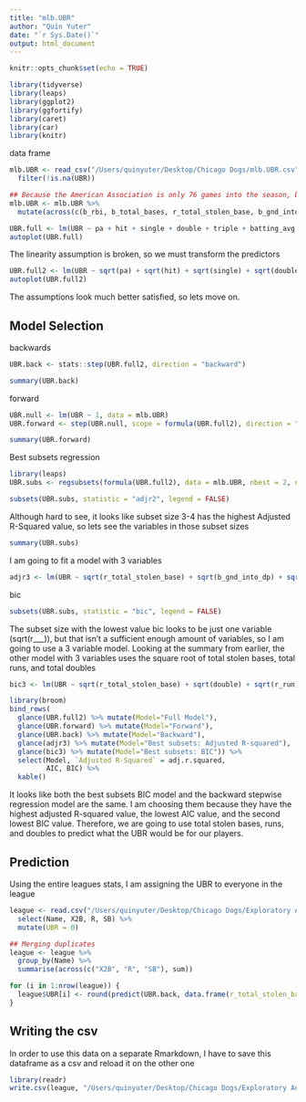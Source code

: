 ```yaml
---
title: "mlb.UBR"
author: "Quin Yuter"
date: "`r Sys.Date()`"
output: html_document
---
```


```r
knitr::opts_chunk$set(echo = TRUE)
```

```r
library(tidyverse)
library(leaps)
library(ggplot2)
library(ggfortify)
library(caret)
library(car)
library(knitr)
```

data frame
```r
mlb.UBR <- read_csv("/Users/quinyuter/Desktop/Chicago Dogs/mlb.UBR.csv") %>%
  filter(!is.na(UBR))

## Because the American Association is only 76 games into the season, but the MLB was 100 games in at the time this information was taken, I need to do some simple proportions so that the stats line up. This only really matters for the stats that matter and that compound, aka stats that only increase that can only go up.. 
mlb.UBR <- mlb.UBR %>%
  mutate(across(c(b_rbi, b_total_bases, r_total_stolen_base, b_gnd_into_dp, r_run, ab, pa, single, hit, double, triple, home_run, strikeout, walk, ), function(x) x*(76/100)))
```

```r
UBR.full <- lm(UBR ~ pa + hit + single + double + triple + batting_avg + slg_percent + b_total_bases + r_total_stolen_base + b_gnd_into_dp + r_run, data = mlb.UBR)
autoplot(UBR.full)
```
The linearity assumption is broken, so we must transform the predictors

```r
UBR.full2 <- lm(UBR ~ sqrt(pa) + sqrt(hit) + sqrt(single) + sqrt(double) + sqrt(triple) + sqrt(batting_avg) + sqrt(slg_percent) + sqrt(b_total_bases) + sqrt(r_total_stolen_base) + sqrt(b_gnd_into_dp) + sqrt(r_run), data = mlb.UBR)
autoplot(UBR.full2)
```
The assumptions look much better satisfied, so lets move on.

## Model Selection

backwards
```r
UBR.back <- stats::step(UBR.full2, direction = "backward")
```

```r
summary(UBR.back)
```



forward
```r
UBR.null <- lm(UBR ~ 1, data = mlb.UBR)
UBR.forward <- step(UBR.null, scope = formula(UBR.full2), direction = "forward")
```
```r
summary(UBR.forward)
```


Best subsets regression
```r
library(leaps)
UBR.subs <- regsubsets(formula(UBR.full2), data = mlb.UBR, nbest = 2, nvmax = 10)

subsets(UBR.subs, statistic = "adjr2", legend = FALSE)
```
Although hard to see, it looks like subset size 3-4 has the highest Adjusted R-Squared value, so lets see the variables in those subset sizes
```r
summary(UBR.subs)
```
I am going to fit a model with 3 variables
```r
adjr3 <- lm(UBR ~ sqrt(r_total_stolen_base) + sqrt(b_gnd_into_dp) + sqrt(r_run), data = mlb.UBR)
```

bic
```r
subsets(UBR.subs, statistic = "bic", legend = FALSE)
```
The subset size with the lowest value bic looks to be just one variable (sqrt(r___)), but that isn't a sufficient enough amount of variables, so I am going to use a 3 variable model. Looking at the summary from earlier, the other model with 3 variables uses the square root of total stolen bases, total runs, and total doubles
```r
bic3 <- lm(UBR ~ sqrt(r_total_stolen_base) + sqrt(double) + sqrt(r_run), data = mlb.UBR)
```


```r
library(broom)
bind_rows(
  glance(UBR.full2) %>% mutate(Model="Full Model"),
  glance(UBR.forward) %>% mutate(Model="Forward"), 
  glance(UBR.back) %>% mutate(Model="Backward"),
  glance(adjr3) %>% mutate(Model="Best subsets: Adjusted R-squared"),
  glance(bic3) %>% mutate(Model="Best subsets: BIC")) %>%
  select(Model, `Adjusted R-Squared` = adj.r.squared,
         AIC, BIC) %>%
  kable()
```

It looks like both the best subsets BIC model and the backward stepwise regression model are the same. I am choosing them because they have the highest adjusted R-squared value, the lowest AIC value, and the second lowest BIC value. Therefore, we are going to use total stolen bases, runs, and doubles to predict what the UBR would be for our players. 

## Prediction

Using the entire leagues stats, I am assigning the UBR to everyone in the league
```r
league <- read.csv("/Users/quinyuter/Desktop/Chicago Dogs/Exploratory Analytics/league_stats.csv") %>%
  select(Name, X2B, R, SB) %>%
  mutate(UBR = 0)

## Merging duplicates
league <- league %>%
  group_by(Name) %>%
  summarise(across(c("X2B", "R", "SB"), sum))

for (i in 1:nrow(league)) {
  league$UBR[i] <- round(predict(UBR.back, data.frame(r_total_stolen_base = league$SB[i], r_run = league$R[i], double = league$X2B[i])), 1)
}
```

## Writing the csv

In order to use this data on a separate Rmarkdown, I have to save this dataframe as a csv and reload it on the other one
```r
library(readr)
write.csv(league, "/Users/quinyuter/Desktop/Chicago Dogs/Exploratory Analytics/LeagueUBR.csv")
```


